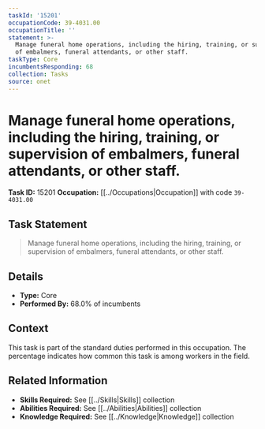 ```yaml
---
taskId: '15201'
occupationCode: 39-4031.00
occupationTitle: ''
statement: >-
  Manage funeral home operations, including the hiring, training, or supervision
  of embalmers, funeral attendants, or other staff.
taskType: Core
incumbentsResponding: 68
collection: Tasks
source: onet
---
```

# Manage funeral home operations, including the hiring, training, or supervision of embalmers, funeral attendants, or other staff.

**Task ID:** 15201
**Occupation:** [[../Occupations|Occupation]] with code `39-4031.00`

## Task Statement

> Manage funeral home operations, including the hiring, training, or supervision of embalmers, funeral attendants, or other staff.

## Details

- **Type:** Core
- **Performed By:** 68.0% of incumbents

## Context

This task is part of the standard duties performed in this occupation. The percentage indicates how common this task is among workers in the field.

## Related Information

- **Skills Required:** See [[../Skills|Skills]] collection
- **Abilities Required:** See [[../Abilities|Abilities]] collection
- **Knowledge Required:** See [[../Knowledge|Knowledge]] collection
